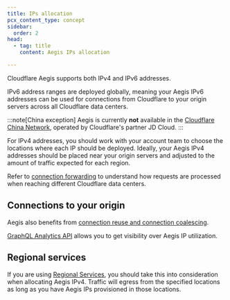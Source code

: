 ```yaml
---
title: IPs allocation
pcx_content_type: concept
sidebar:
  order: 2
head:
  - tag: title
    content: Aegis IPs allocation

---
```



Cloudflare Aegis supports both IPv4 and IPv6 addresses.

IPv6 address ranges are deployed globally, meaning your Aegis IPv6 addresses can be used for connections from Cloudflare to your origin servers across all Cloudflare data centers.

:::note[China exception]
Aegis is currently **not** available in the [Cloudflare China Network](/china-network/), operated by Cloudflare's partner JD Cloud.
:::

For IPv4 addresses, you should work with your account team to choose the locations where each IP should be deployed. Ideally, your Aegis IPv4 addresses should be placed near your origin servers and adjusted to the amount of traffic expected for each region.

Refer to [connection forwarding](/aegis/about/connection-forwarding/) to understand how requests are processed when reaching different Cloudflare data centers.

## Connections to your origin

<Render file="concurrent-connections-explainer" />

Aegis also benefits from [connection reuse and connection coalescing](/aegis/about/reuse-and-coalescing/).

[GraphQL Analytics API](/aegis/analytics/) allows you to get visibility over Aegis IP utilization.

## Regional services

If you are using [Regional Services](/data-localization/regional-services/), you should take this into consideration when allocating Aegis IPv4. Traffic will egress from the specified locations as long as you have Aegis IPs provisioned in those locations.